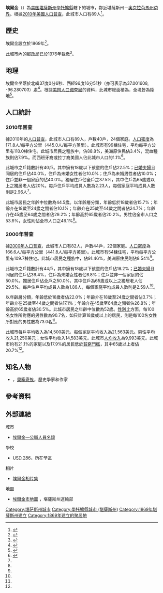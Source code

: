 {{noteTA
|G1=USState
|1=zh-hans:肖托夸; zh-hant:學托擴;
}}
{{Infobox settlement
|name = 埃爾金
|native_name = Elgin
|settlement_type = [[城市|城市]]
|nickname = A Town Too Tough To Die
|motto =
|image_map = Chautauqua_County_Kansas_Incorporated_and_Unincorporated_areas_Elgin_Highlighted.svg
|map_caption = 埃爾金於[[學托擴縣_(堪薩斯州)|學托擴縣]]及[[堪薩斯州|堪薩斯州]]之地理位置
|image_map1 = Map of Chautauqua Co, Ks, USA.png
|map_caption1 = {{le|堪薩斯州運輸部|Kansas Department of Transportation}}的[[學托擴縣_(堪薩斯州)|學托擴縣]]地圖（[[:File:Kansas_official_transportation_map_legend.png|圖例]]）
|subdivision_type = [[世界政區索引|國家]]
|subdivision_name = [[美国|美国]]
|subdivision_type1 = [[美國行政區劃|州]]
|subdivision_name1 = [[堪薩斯州|堪薩斯州]]
|subdivision_type2 = [[堪萨斯州行政区划|縣]]
|subdivision_name2 = [[學托擴縣_(堪薩斯州)|學托擴縣]]
|government_footnotes = 
|government_type = 
|leader_title = 
|leader_name = 
|established_title = 
|established_date =
|area_footnotes = <ref name ="Gazetteer files"/>
|area_total_sq_mi = 0.20
|area_land_sq_mi = 0.20
|area_water_sq_mi = 0
|area_total_km2 = 0.52
|area_land_km2 = 0.52
|area_water_km2 = 0
|elevation_footnotes = 
|elevation_ft = 784
|elevation_m = 239
|population_as_of = [[2010年美國人口普查|2010]]
|population_est = 87
|pop_est_as_of = 2012<ref name="2012 Pop Estimate">{{cite web|title=Population Estimates|url=http://www.census.gov/popest/data/cities/totals/2012/SUB-EST2012.html|publisher=[[美国人口调查局|美国人口调查局]]|accessdate=2013-05-29|archive-url=https://www.webcitation.org/6HQu4Spqa?url=http://www.census.gov/popest/data/cities/totals/2012/SUB-EST2012.html|archive-date=2013-06-17|dead-url=yes}}</ref>
|population_total = 89
|population_footnotes = <ref name ="FactFinder"/>
|population_density_sq_mi = auto
|population_density_km2 = auto
|timezone = [[北美中部时区|CST]]
|utc_offset = -6
|timezone_DST = CDT
|utc_offset_DST = -5
|coordinates_display = inline,title
|coordinates_type = region:US_type:city
|latd = 37 |latm = 00 |lats = 06 |latNS = N
|longd = 96 |longm = 16 |longs = 51 |longEW = W
|postal_code_type = [[美國郵區編號|郵區編號]]
|postal_code = 
|area_code = [[電話區號620|620]]
|blank_name = [[聯邦資料處理標準|FIPS代碼]]
|blank_info = 20-20125 <ref name="GR2">{{cite web|url=http://factfinder2.census.gov|publisher=[[美国人口调查局|美国人口调查局]]|accessdate=2008-01-31|title=American FactFinder|archive-date=2013-09-11|archive-url=https://web.archive.org/web/20130911234518/http://factfinder2.census.gov/|dead-url=no}}</ref>
|blank1_name = [[地名信息系统|GNIS]] ID
|blank1_info = 0469124 <ref name="GR3">{{cite web|url=http://geonames.usgs.gov|accessdate=2008-01-31|title=US Board on Geographic Names|publisher=[[美國地質調查局|美國地質調查局]]|date=2007-10-25|archive-date=2012-02-26|archive-url=https://www.webcitation.org/65jET5cdV?url=http://geonames.usgs.gov/|dead-url=no}}</ref>
|website = 
|footnotes = 
}}

'''埃爾金'''（{{lang|en|'''Elgin'''}}）為[[美国|美国]][[堪薩斯州|堪薩斯州]][[學托擴縣_(堪薩斯州)|學托擴縣]]轄下的城市，鄰近堪薩斯州－[[奧克拉荷馬州|奧克拉荷馬州]][[边界|边界]]。根據[[2010年美國人口普查|2010年美國人口普查]]，此城市人口有89人<ref name="Census2010">{{cite web|title=2010 City Population and Housing Occupancy Status|url=http://factfinder2.census.gov/faces/tableservices/jsf/pages/productview.xhtml?pid=DEC_10_PL_GCTPL2.ST13&prodType=table|publisher=U.S. Census Bureau|accessdate=November 3, 2011|archive-date=2014-12-18|archive-url=https://web.archive.org/web/20141218203744/http://factfinder2.census.gov/faces/tableservices/jsf/pages/productview.xhtml?pid=DEC_10_PL_GCTPL2.ST13&prodType=table|dead-url=no}}</ref>。

==歷史==
埃爾金設立於1869年<ref>{{cite book | url=http://books.google.com/books?id=o8X5krq3fP8C&pg=PA572#v=onepage&q&f=false | title=Kansas: A Cyclopedia of State History, Embracing Events, Institutions, Industries, Counties, Cities, Towns, Prominent Persons, Etc. | publisher=Standard Publishing Company | author=Blackmar, Frank Wilson | year=1912 | pages=572}}</ref>。

此城市內的郵政局已於1976年裁撤<ref>{{cite web |url=http://www.kshs.org/geog/geog_postoffices/search/county:CQ |title=Kansas Post Offices, 1828-1961 (archived) |publisher=Kansas Historical Society |accessdate=6 June 2014 |deadurl=yes |archiveurl=https://web.archive.org/web/20131009134430/http://www.kshs.org/geog/geog_postoffices/search/county:CQ |archivedate=2013-10-09 }}</ref>。

==地理==
埃爾金坐落於北緯37度0分6秒、西經96度16分51秒（亦可表示為37.001608, -96.280703）處<ref name="GR1">{{cite web|url=http://www.census.gov/geo/www/gazetteer/gazette.html|publisher=[[美国人口调查局|美国人口调查局]]|accessdate=2011-04-23|date=2011-02-12|title=US Gazetteer files: 2010, 2000, and 1990|archive-url=https://web.archive.org/web/20060720110047/http://www.census.gov/geo/www/gazetteer/gazette.html|archive-date=2006-07-20|dead-url=yes}}</ref>。根據[[美国人口调查局|美国人口调查局]]的資料，此城市總面積為{{convert|0.52|sqkm|sqmi|2}}，全境皆為陸地<ref name ="Gazetteer files">{{cite web|title=US Gazetteer files 2010|url=http://www.census.gov/geo/www/gazetteer/files/Gaz_places_national.txt|publisher=[[美国人口调查局|美国人口调查局]]|accessdate=2012-07-06|archive-url=https://www.webcitation.org/699nOulzi?url=http://www.census.gov/geo/www/gazetteer/files/Gaz_places_national.txt|archive-date=2012-07-14|dead-url=yes}}</ref>。

==人口統計==
{{US Census population
|align=left
|1880= 55
|1920= 600
|1930= 446
|1940= 336
|1950= 212
|1960= 143
|1970= 115
|1980= 139
|1990= 118
|2000= 82
|2010= 89
|estyear=2014
|estimate=85
|estref=<ref name="USCensusEst2014">{{cite web|url=http://www.census.gov/popest/data/cities/totals/2014/SUB-EST2014.html|title=Annual Estimates of the Resident Population for Incorporated Places: April 1, 2010 to July 1, 2014|accessdate=June 4, 2015|archive-url=https://web.archive.org/web/20150523034651/https://www.census.gov/popest/data/cities/totals/2014/SUB-EST2014.html|archive-date=2015-05-23|dead-url=yes}}</ref>
|align-fn=center
|footnote=[http://www.census.gov/prod/www/abs/decennial/ U.S. Decennial Census]
}}

===2010年普查===
據2010年的[[2010年美國人口普查|人口普查]]，此城市人口有89人，戶數40戶，24個家庭。[[人口密度|人口密度]]為171.8人/每平方公里（445.0人/每平方英里）。此城市有99棟住宅，平均每平方公里有110.0棟住宅。此城市居民之種族中，{{le|美國種族和民族|Race and ethnicity in the United States Census|白人}}佔88.8%，美洲原住民佔3.4%，混血種族則佔7.9%。而西班牙裔或拉丁裔美國人佔此城市人口的1.1%<ref name ="FactFinder">{{cite web|title=American FactFinder|url=http://factfinder2.census.gov/faces/nav/jsf/pages/index.xhtml|publisher=[[美国人口调查局|美国人口调查局]]|accessdate=2012-07-06|archive-date=2012-02-17|archive-url=https://www.webcitation.org/65WtHj6J5?url=http://factfinder2.census.gov/faces/nav/jsf/pages/index.xhtml|dead-url=no}}</ref>。

此城市之戶籍數計有40戶。其中擁有18歲以下孩童的住戶佔22.5%；[[婚姻|已婚夫婦]]且同居的住戶佔40.0%，住戶為未婚女性者佔10.0%；住戶為未婚男性者佔10.0%；住戶並非一個家庭的佔40.0%。獨居住戶佔全戶之37.5%，其中住戶為65歲或以上之獨居老人佔20%。每戶住戶平均成員人數為2.23人，每個家庭平均成員人數則是2.96人<ref name ="FactFinder"/>。

此城市居民之年齡中位數為44.5歲。以年齡層分類，年齡低於18歲者佔15.7%；年齡介在18歲至24歲之間者佔10.1%；年齡介在25歲至44歲之間者佔24.7%；年齡介在45歲至64歲之間者佔29.2%；年齡高於65歲者佔20.2%。男性佔全市人口之53.9%，女性則佔全市人口之46.1%<ref name ="FactFinder"/>。

===2000年普查===
據[[2000年美國人口普查|2000年人口普查]]，此城市人口有82人，戶數44戶，22個家庭。[[人口密度|人口密度]]為166.6人/每平方公里（441.8人/每平方英里）。此城市有54棟住宅，平均每平方公里有109.7棟住宅。此城市居民之種族中，{{le|美國種族和民族|Race and ethnicity in the United States Census|白人}}佔91.46%，美洲原住民則佔8.54%<ref name="GR2" />。

此城市之戶籍數計有44戶，其中擁有18歲以下孩童的住戶佔18.2%；[[婚姻|已婚夫婦]]且同居的住戶佔36.4%，住戶為未婚女性者佔6.8%；住戶並非一個家庭的佔50.0%。獨居住戶佔全戶之50.0%，其中住戶為65歲或以上之獨居老人佔29.5%。每戶住戶平均成員人數為1.86人，每個家庭平均成員人數則是2.59人<ref name="GR2" />。

以年齡層分類，年齡低於18歲者佔22.0%；年齡介在18歲至24歲之間者佔3.7%；年齡介在25歲至44歲之間者佔17.1%；年齡介在45歲至64歲之間者佔26.8%；年齡高於65歲者佔30.5%。此城市居民之年齡中位數為52歲。[[性別比|性別比]]方面，每100名女性所對應的男性數為90.7名，如只計算18歲或以上的居民，則是每100名女性所對應的男性數為73.0名<ref name="GR2" />。

此城市每戶平均收入為14,500美元，每個家庭平均收入為21,563美元。男性平均收入21,250美元；女性平均收入14,583美元。此城市[[人均收入|人均收入]]為9,993美元。此城市約有21.1%的家庭以及17.9%的居民低於[[貧窮門檻|貧窮門檻]]，其中65歲以上者佔20.7%<ref name="GR2" />。

==知名人物==
* {{le|路易斯·F·伯恩斯|Louis F. Burns}}，[[奧塞奇族|奧塞奇族]]，歷史學家和作家

==參考資料==
{{Reflist|30em}}

==外部連結==
{{Commons category|Elgin, Kansas}}
{{Portal|Kansas}}
;城市
* [https://web.archive.org/web/20111213101217/http://www.lkm.org/directory/cities.php?ID=517 埃爾金—公職人員名錄]
;學校
* [http://www.usd286.org/ USD 286]{{Wayback|url=http://www.usd286.org/ |date=20160515113308 }}，所在學區
;相片
* [http://www.abandonedok.com/elgin-ks/ 埃爾金相片集] {{Wayback|url=http://www.abandonedok.com/elgin-ks/ |date=20191127071800 }}
;地圖
* [http://www.ksdot.org/Assets/wwwksdotorg/bureaus/burTransPlan/maps/city-pdf/elgin.pdf 埃爾金市地圖] {{Wayback|url=http://www.ksdot.org/Assets/wwwksdotorg/bureaus/burTransPlan/maps/city-pdf/elgin.pdf |date=20200505210555 }}，堪薩斯州運輸部

{{學托擴縣 (堪薩斯州)}}

{{DEFAULTSORT:Elgin}}
[[Category:堪萨斯州城市|Category:堪萨斯州城市]]
[[Category:學托擴縣城市_(堪薩斯州)|Category:學托擴縣城市 (堪薩斯州)]]
[[Category:1869年堪薩斯州建立|Category:1869年堪薩斯州建立]]
[[Category:1869年建立的聚居地|Category:1869年建立的聚居地]]